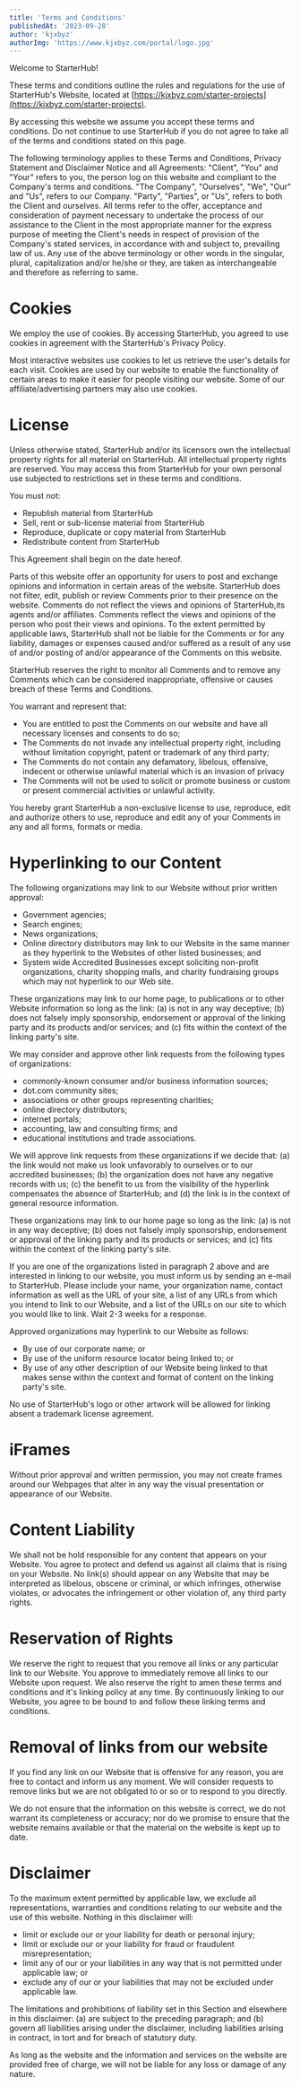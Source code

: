 ```yaml
---
title: 'Terms and Conditions'
publishedAt: '2023-09-28'
author: 'kjxbyz'
authorImg: 'https://www.kjxbyz.com/portal/logo.jpg'
---
```


Welcome to StarterHub!

These terms and conditions outline the rules and regulations for the use of StarterHub's Website, located at [https://kjxbyz.com/starter-projects](https://kjxbyz.com/starter-projects).

By accessing this website we assume you accept these terms and conditions. Do not continue to use StarterHub if you do not agree to take all of the terms and conditions stated on this page.

The following terminology applies to these Terms and Conditions, Privacy Statement and Disclaimer Notice and all Agreements: "Client", "You" and "Your" refers to you, the person log on this website and compliant to the Company's terms and conditions. "The Company", "Ourselves", "We", "Our" and "Us", refers to our Company. "Party", "Parties", or "Us", refers to both the Client and ourselves. All terms refer to the offer, acceptance and consideration of payment necessary to undertake the process of our assistance to the Client in the most appropriate manner for the express purpose of meeting the Client's needs in respect of provision of the Company's stated services, in accordance with and subject to, prevailing law of us. Any use of the above terminology or other words in the singular, plural, capitalization and/or he/she or they, are taken as interchangeable and therefore as referring to same.

# Cookies

We employ the use of cookies. By accessing StarterHub, you agreed to use cookies in agreement with the StarterHub's Privacy Policy.

Most interactive websites use cookies to let us retrieve the user's details for each visit. Cookies are used by our website to enable the functionality of certain areas to make it easier for people visiting our website. Some of our affiliate/advertising partners may also use cookies.

# License

Unless otherwise stated, StarterHub and/or its licensors own the intellectual property rights for all material on StarterHub. All intellectual property rights are reserved. You may access this from StarterHub for your own personal use subjected to restrictions set in these terms and conditions.

You must not:

*   Republish material from StarterHub
*   Sell, rent or sub-license material from StarterHub
*   Reproduce, duplicate or copy material from StarterHub
*   Redistribute content from StarterHub

This Agreement shall begin on the date hereof.

Parts of this website offer an opportunity for users to post and exchange opinions and information in certain areas of the website. StarterHub does not filter, edit, publish or review Comments prior to their presence on the website. Comments do not reflect the views and opinions of StarterHub,its agents and/or affiliates. Comments reflect the views and opinions of the person who post their views and opinions. To the extent permitted by applicable laws, StarterHub shall not be liable for the Comments or for any liability, damages or expenses caused and/or suffered as a result of any use of and/or posting of and/or appearance of the Comments on this website.

StarterHub reserves the right to monitor all Comments and to remove any Comments which can be considered inappropriate, offensive or causes breach of these Terms and Conditions.

You warrant and represent that:

*   You are entitled to post the Comments on our website and have all necessary licenses and consents to do so;
*   The Comments do not invade any intellectual property right, including without limitation copyright, patent or trademark of any third party;
*   The Comments do not contain any defamatory, libelous, offensive, indecent or otherwise unlawful material which is an invasion of privacy
*   The Comments will not be used to solicit or promote business or custom or present commercial activities or unlawful activity.

You hereby grant StarterHub a non-exclusive license to use, reproduce, edit and authorize others to use, reproduce and edit any of your Comments in any and all forms, formats or media.

# Hyperlinking to our Content

The following organizations may link to our Website without prior written approval:

*   Government agencies;
*   Search engines;
*   News organizations;
*   Online directory distributors may link to our Website in the same manner as they hyperlink to the Websites of other listed businesses; and
*   System wide Accredited Businesses except soliciting non-profit organizations, charity shopping malls, and charity fundraising groups which may not hyperlink to our Web site.

These organizations may link to our home page, to publications or to other Website information so long as the link: (a) is not in any way deceptive; (b) does not falsely imply sponsorship, endorsement or approval of the linking party and its products and/or services; and (c) fits within the context of the linking party's site.

We may consider and approve other link requests from the following types of organizations:

*   commonly-known consumer and/or business information sources;
*   dot.com community sites;
*   associations or other groups representing charities;
*   online directory distributors;
*   internet portals;
*   accounting, law and consulting firms; and
*   educational institutions and trade associations.

We will approve link requests from these organizations if we decide that: (a) the link would not make us look unfavorably to ourselves or to our accredited businesses; (b) the organization does not have any negative records with us; (c) the benefit to us from the visibility of the hyperlink compensates the absence of StarterHub; and (d) the link is in the context of general resource information.

These organizations may link to our home page so long as the link: (a) is not in any way deceptive; (b) does not falsely imply sponsorship, endorsement or approval of the linking party and its products or services; and (c) fits within the context of the linking party's site.

If you are one of the organizations listed in paragraph 2 above and are interested in linking to our website, you must inform us by sending an e-mail to StarterHub. Please include your name, your organization name, contact information as well as the URL of your site, a list of any URLs from which you intend to link to our Website, and a list of the URLs on our site to which you would like to link. Wait 2-3 weeks for a response.

Approved organizations may hyperlink to our Website as follows:

*   By use of our corporate name; or
*   By use of the uniform resource locator being linked to; or
*   By use of any other description of our Website being linked to that makes sense within the context and format of content on the linking party's site.

No use of StarterHub's logo or other artwork will be allowed for linking absent a trademark license agreement.

# iFrames

Without prior approval and written permission, you may not create frames around our Webpages that alter in any way the visual presentation or appearance of our Website.

# Content Liability

We shall not be hold responsible for any content that appears on your Website. You agree to protect and defend us against all claims that is rising on your Website. No link(s) should appear on any Website that may be interpreted as libelous, obscene or criminal, or which infringes, otherwise violates, or advocates the infringement or other violation of, any third party rights.

# Reservation of Rights

We reserve the right to request that you remove all links or any particular link to our Website. You approve to immediately remove all links to our Website upon request. We also reserve the right to amen these terms and conditions and it's linking policy at any time. By continuously linking to our Website, you agree to be bound to and follow these linking terms and conditions.

# Removal of links from our website

If you find any link on our Website that is offensive for any reason, you are free to contact and inform us any moment. We will consider requests to remove links but we are not obligated to or so or to respond to you directly.

We do not ensure that the information on this website is correct, we do not warrant its completeness or accuracy; nor do we promise to ensure that the website remains available or that the material on the website is kept up to date.

# Disclaimer

To the maximum extent permitted by applicable law, we exclude all representations, warranties and conditions relating to our website and the use of this website. Nothing in this disclaimer will:

*   limit or exclude our or your liability for death or personal injury;
*   limit or exclude our or your liability for fraud or fraudulent misrepresentation;
*   limit any of our or your liabilities in any way that is not permitted under applicable law; or
*   exclude any of our or your liabilities that may not be excluded under applicable law.

The limitations and prohibitions of liability set in this Section and elsewhere in this disclaimer: (a) are subject to the preceding paragraph; and (b) govern all liabilities arising under the disclaimer, including liabilities arising in contract, in tort and for breach of statutory duty.

As long as the website and the information and services on the website are provided free of charge, we will not be liable for any loss or damage of any nature.
